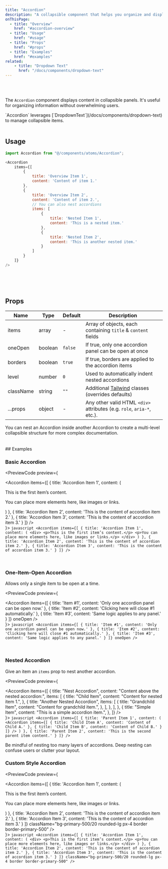 ```yaml
---
title: "Accordion"
description: "A collapsible component that helps you organize and display content in a concise, interactive way."
onThisPage:
  - title: "Overview"
    href: "#accordion-overview"
  - title: "Usage"
    href: "#usage"
  - title: "Props"
    href: "#props"
  - title: "Examples"
    href: "#examples"
related:
    - title: "Dropdown Text"
      href: "/docs/components/dropdown-text"
---
```


<div id="accordion-overview" />

<br/>

<div className="flex justify-center mb-4">
    <Accordion
        items={[
            {
                title: 'Overview Item 1',
                content: 'This is a quick preview of the accordion in action.'
            },
            {
                title: 'Overview Item 2',
                content: 'You can have multiple items open or restrict to one.',
                items: [
                    {
                        title: 'Nested Item 1',
                        content: 'This is a nested item.'
                    },
                    {
                        title: 'Nested Item 2',
                        content: 'This is another nested item.'
                    }
                ]
            }
        ]}
    />
</div>

<br/>

The `Accordion` component displays content in collapsible panels.
It's useful for organizing information without overwhelming users.

<Callout>
    `Accordion` leverages [`DropdownText`](/docs/components/dropdown-text) to manage collapsible items.
</Callout>

<br/>
<br/>
<Divider />

<div id="usage" />

## Usage

```javascript
import Accordion from "@/components/atoms/Accordion";

<Accordion
    items={[
        {
            title: 'Overview Item 1',
            content: 'Content of item 1.'
        },
        {
            title: 'Overview Item 2',
            content: 'Content of item 2.',
            // You can also nest accordions
            items: [
                {
                    title: 'Nested Item 1',
                    content: 'This is a nested item.'
                },
                {
                    title: 'Nested Item 2',
                    content: 'This is another nested item.'
                }
            ]
        }
    ]}
/>
```

<br/>
<br/>
<br/>
<Divider />

<div id="props" />

## Props

| **Name**  | **Type** | **Default** | **Description**                                                                         |
|-----------|----------|-------------|-----------------------------------------------------------------------------------------|
| items     | array    | -           | Array of objects, each containing `title` & `content` fields                            |
| oneOpen   | boolean  | `false`     | If true, only one accordion panel can be open at once                                   |
| borders   | boolean  | `true`      | If true, borders are applied to the accordion items                                     |
| level     | number   | `0`         | Used to automatically indent nested accordions                                          |
| className | string   | `""`        | Additional [Tailwind](https://tailwindcss.com) classes (overrides defaults)             |
| ...props  | object   | -           | Any other valid HTML <code>&lt;div&gt;</code> attributes (e.g. `role`, `aria-*`, etc.). |

<Tip>
    You can nest an Accordion inside another Accordion to create a multi-level collapsible structure for more complex documentation.
</Tip>

<br/>
<br/>
<br/>
<Divider />

<div id="examples" />
## Examples

### Basic Accordion

<PreviewCode preview={
    <div className="flex w-full px-2">
        <Accordion
            items={[
                {
                    title: 'Accordion Item 1',
                    content: (
                        <div>
                            <p>This is the first item’s content.</p>
                            <p>You can place more elements here, like images or links.</p>
                        </div>
                    )
                },
                {
                    title: 'Accordion Item 2',
                    content: 'This is the content of accordion item 2.'
                },
                {
                    title: 'Accordion Item 3',
                    content: 'This is the content of accordion item 3.'
                }
            ]}
        />
    </div>
}>
    ```javascript
    <Accordion
        items={[
            {
                title: 'Accordion Item 1',
                content: (
                    <div>
                        <p>This is the first item’s content.</p>
                        <p>You can place more elements here, like images or links.</p>
                    </div>
                )
            },
            {
                title: 'Accordion Item 2',
                content: 'This is the content of accordion item 2.'
            },
            {
                title: 'Accordion Item 3',
                content: 'This is the content of accordion item 3.'
            }
        ]}
    />
    ```
</PreviewCode>

<br />

### One-Item-Open Accordion
Allows only a single item to be open at a time.

<PreviewCode preview={
    <div className="flex w-full px-2">
        <Accordion
            items={[
                {
                    title: 'Item #1',
                    content: 'Only one accordion panel can be open now.'
                },
                {
                    title: 'Item #2',
                    content: 'Clicking here will close #1 automatically.'
                },
                {
                    title: 'Item #3',
                    content: 'Same logic applies to any panel.'
                }
            ]}
            oneOpen
        />
    </div>
}>
    ```javascript
    <Accordion
        items={[
            {
                title: 'Item #1',
                content: 'Only one accordion panel can be open now.'
            },
            {
                title: 'Item #2',
                content: 'Clicking here will close #1 automatically.'
            },
            {
                title: 'Item #3',
                content: 'Same logic applies to any panel.'
            }
        ]}
        oneOpen
    />
    ```
</PreviewCode>

<br />

### Nested Accordion
Give an item an `items` prop to nest another accordion.

<PreviewCode preview={
    <div className="flex w-full px-2">
        <Accordion
            items={[
                {
                    title: "Nest Accordion",
                    content: "Content above the nested accordion:",
                    items: [
                        {
                            title: "Child Item",
                            content: "Content for nested item 1.",
                        },
                        {
                            title: "Another Nested Accordion",
                            items: [
                                {
                                    title: "Grandchild Item",
                                    content: "Content for grandchild item.",
                                },
                            ],
                        },
                    ],
                },
                {
                    title: "Simple Item",
                    content: "This is a simple accordion item.",
                },
            ]}
        />
    </div>
}>
    ```javascript
    <Accordion
        items={[
            {
                title: 'Parent Item 1',
                content: (
                    <Accordion
                        items={[
                            {
                                title: 'Child Item A',
                                content: 'Content of Child A.'
                            },
                            {
                                title: 'Child Item B',
                                content: 'Content of Child B.'
                            }
                        ]}
                    />
                )
            },
            {
                title: 'Parent Item 2',
                content: 'This is the second parent item content.'
            }
        ]}
    />
    ```
</PreviewCode>

<Caution>
    Be mindful of nesting too many layers of accordions. Deep nesting can confuse users or clutter your layout.
</Caution>

<br />

### Custom Style Accordion

<PreviewCode preview={
    <div className="flex w-full px-2">
        <Accordion
            items={[
                {
                    title: 'Accordion Item 1',
                    content: (
                        <div>
                            <p>This is the first item’s content.</p>
                            <p>You can place more elements here, like images or links.</p>
                        </div>
                    )
                },
                {
                    title: 'Accordion Item 2',
                    content: 'This is the content of accordion item 2.'
                },
                {
                    title: 'Accordion Item 3',
                    content: 'This is the content of accordion item 3.'
                }
            ]}
            className="bg-primary-500/20 rounded-lg px-4 border border-primary-500"
        />
    </div>
}>
    ```javascript
    <Accordion
        items={[
            {
                title: 'Accordion Item 1',
                content: (
                    <div>
                        <p>This is the first item’s content.</p>
                        <p>You can place more elements here, like images or links.</p>
                    </div>
                )
            },
            {
                title: 'Accordion Item 2',
                content: 'This is the content of accordion item 2.'
            },
            {
                title: 'Accordion Item 3',
                content: 'This is the content of accordion item 3.'
            }
        ]}
        className="bg-primary-500/20 rounded-lg px-4 border border-primary-500"
    />
    ```
</PreviewCode>

<br />
<br />
<br />
<br />
<br />
<br />
